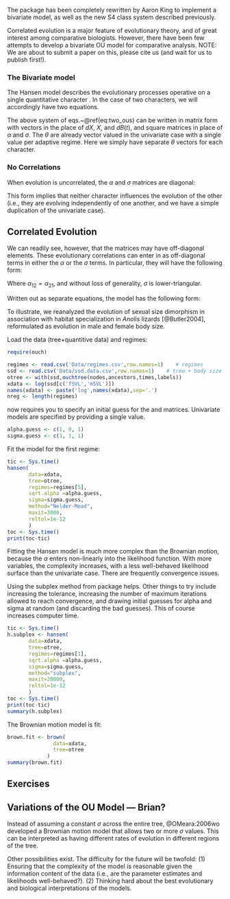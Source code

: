 \chapter{Bivariate \code{ouch}}

The \code{ouch} package has been completely rewritten by Aaron King to implement a bivariate model, as well as the new S4 class system described previously. 

Correlated evolution is a major feature of evolutionary theory, and of great interest among comparative biologists. However, there have been few attempts to develop a bivariate OU model for comparative analysis.  NOTE: We are about to submit a paper on this, please cite us (and wait for us to publish first!).

### The Bivariate model

The Hansen model describes the evolutionary processes operative on a single quantitative character \citet{Hansen1997,Butler2004}. In the case of two characters, we will accordingly have two equations. 

\begin{align} {#eq:two_ous}
  &dX_1(t) = \alpha_1\,(\theta_1 - X_1(t))\,dt + \sigma_1\,dB_1(t).\\
  &dX_2(t) = \alpha_2\,(\theta _2- X_2(t))\,dt + \sigma_2\,dB_2(t).
\end{align}
 
The above system of eqs.~\@ref(eq:two_ous) can be written in matrix form with vectors in the place of $dX$, $X$, and $dB(t)$, and square matrices in place of $\alpha$ and $\sigma$. The $\theta$ are already vector valued in the univariate case with a single value per adaptive regime. Here we simply have separate $\theta$ vectors for each character.

### No Correlations
When evolution is uncorrelated, the $\alpha$ and $\sigma$ matrices are diagonal:

\begin{equation*}
  \begin{gathered}
    \alpha = 
      \begin{pmatrix}
         \alpha_{11}  &0  \\      0 &\alpha_{22}
       \end{pmatrix}
  \qquad     
  \sigma = 
      \begin{pmatrix}
         \sigma_{11}  &0  \\      0 &\sigma_{22}
       \end{pmatrix}.
  \end{gathered}
\end{equation*}

This form implies that neither character influences the evolution of the other (i.e., they are evolving independently of one another, and we have a simple duplication of the univariate case).

## Correlated Evolution
We can readily see, however, that the matrices may have off-diagonal elements. These evolutionary correlations can enter in as off-diagonal terms in either the $\alpha$ or the $\sigma$ terms. In particular, they will have the following form:

\begin{equation*}
  \begin{gathered}
    \alpha = 
      \begin{pmatrix}
         \alpha_{11}  &\alpha_{21}  \\   \alpha_{12}  &\alpha_{22}
       \end{pmatrix}
  \qquad     
  \sigma = 
      \begin{pmatrix}
         \sigma_{11}  &0  \\  \sigma_{12}  &\sigma_{22}
       \end{pmatrix}.
  \end{gathered}
\end{equation*}

Where $\alpha_{12} = \alpha_{21}$, and without loss of generality,  $\sigma$ is lower-triangular.

Written out as separate equations, the model has the following form:

\begin{eqnarray*} {#eq:two_ous}
  &dX_1(t) = \alpha_{11}\,(\theta_{1} - X_1(t))\,dt +  \alpha_{12}\,(\theta_{2} - X_2(t))\,dt+\sigma_{11}\,dB_1(t).\\
  &dX_2(t) = \alpha_{22}\,(\theta _2- X_2(t))\,dt + \alpha_{12}\,(\theta_1 - X_1(t))\,dt  + \sigma_{22}\,dB_2(t)+\sigma_{12}\,dB_1(t).
\end{eqnarray*}

\section{Implementation in \code{ouch}}

To illustrate, we reanalyzed the evolution of sexual size dimorphism in association with habitat specialization in *Anolis* lizards [@Butler2004], reformulated as evolution in male and female body size. 

Load the data (tree+quantitive data) and regimes:
```r
require(ouch)

regimes <- read.csv('Data/regimes.csv',row.names=1)    # regimes
ssd <- read.csv('Data/ssd.data.csv',row.names=1)    # tree + body size data
otree <- with(ssd,ouchtree(nodes,ancestors,times,labels))
xdata <- log(ssd[c('fSVL','mSVL')])
names(xdata) <- paste('log',names(xdata),sep='.')
nreg <- length(regimes)
```

\code{ouch} now requires you to specify an initial guess for the \code{alpha} and \code{sigma} matrices. Univariate models are specified by providing a single value.  \textbf{The bivariate model is specified by providing multiple values for these guesses. The three element vector will be transformed into a symmetric \code{2x2} matrix for \code{alpha} and a lower-triangular matrix for \code{sigma}.} 

```r
alpha.guess <- c(1, 0, 1)
sigma.guess <- c(1, 1, 1)
```

Fit the model for the first regime:
```r
tic <- Sys.time()
hansen(
       data=xdata,
       tree=otree,
       regimes=regimes[5],
       sqrt.alpha =alpha.guess,
       sigma=sigma.guess,
       method="Nelder-Mead",
       maxit=3000,
       reltol=1e-12
       )
toc <- Sys.time()
print(toc-tic)
```

Fitting the Hansen model is much more complex than the Brownian motion, because the $\alpha$ enters non-linearly into the likelihood function. With more variables, the complexity increases, with a less well-behaved likelihood surface than the univariate case. There are frequently convergence issues. 

Using the subplex method from package \code{subplex} helps. Other things to try include increasing the tolerance, increasing the number of maximum iterations allowed to reach convergence, and drawing initial guesses for alpha and sigma at random (and discarding the bad guesses). This of course increases computer time. 

```r
tic <- Sys.time()
h.subplex <- hansen(
       data=xdata,
       tree=otree,
       regimes=regimes[1],
       sqrt.alpha =alpha.guess,
       sigma=sigma.guess,
       method="subplex",
       maxit=20000,
       reltol=1e-12
       )
toc <- Sys.time()
print(toc-tic)
summary(h.subplex)
```

The Brownian motion model is fit:

```r
brown.fit <- brown(
               data=xdata,
               tree=otree
             )
summary(brown.fit)             
```

## Exercises

\begin{enumerate}
-  Run the Hansen model on the remaining regimes. Can you use an apply method to run them all at once?
-  Plot the multiple regime hypotheses.
-  Compare results.
\end{enumerate}

## Variations of the OU Model --- Brian?

Instead of assuming a constant $\sigma$ across the entire tree, @OMeara:2006wo developed a Brownian motion model that allows two or more $\sigma$ values. This can be interpreted as having different rates of evolution in different regions of the tree. 

Other possibilities exist. The difficulty for the future will be twofold: (1) Ensuring that the complexity of the model is reasonable given the information content of the data (i.e., are the parameter estimates and likelihoods well-behaved?). (2) Thinking hard about the best evolutionary and biological interpretations of the models. 
